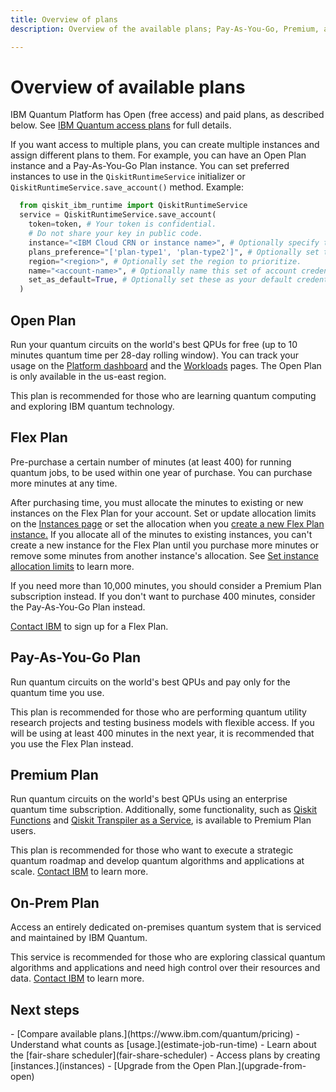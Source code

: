 ```yaml
---
title: Overview of plans
description: Overview of the available plans; Pay-As-You-Go, Premium, and Open

---
```


<span id="cloud-plans"></span>
# Overview of available plans

IBM Quantum Platform has Open (free access) and paid plans, as described below. See [IBM Quantum access plans](https://www.ibm.com/quantum/pricing) for full details.

If you want access to multiple plans, you can create multiple instances and assign different plans to them.  For example, you can have an Open Plan instance and a Pay-As-You-Go Plan instance.  You can set preferred instances to use in the `QiskitRuntimeService` initializer or `QiskitRuntimeService.save_account()` method.  Example:

```python
  from qiskit_ibm_runtime import QiskitRuntimeService
  service = QiskitRuntimeService.save_account(
    token=token, # Your token is confidential.
    # Do not share your key in public code.
    instance="<IBM Cloud CRN or instance name>", # Optionally specify the instance to use.
    plans_preference="['plan-type1', 'plan-type2']", # Optionally set the types of plans to prioritize.  This is ignored if the instance is specified.
    region="<region>", # Optionally set the region to prioritize.
    name="<account-name>", # Optionally name this set of account credentials.
    set_as_default=True, # Optionally set these as your default credentials.
  )
```

## Open Plan

Run your quantum circuits on the world's best QPUs for free (up to 10 minutes quantum time per 28-day rolling window). You can track your usage on the [Platform dashboard](https://quantum.cloud.ibm.com/) and the [Workloads](https://quantum.cloud.ibm.com/workloads) pages.  The Open Plan is only available in the us-east region.

This plan is recommended for those who are learning quantum computing and exploring IBM quantum technology.

## Flex Plan

Pre-purchase a certain number of minutes (at least 400) for running quantum jobs, to be used within one year of purchase.  You can purchase more minutes at any time.

After purchasing time, you must allocate the minutes to existing or new instances on the Flex Plan for your account.  Set or update allocation limits on the [Instances page](https://quantum.cloud.ibm.com/instances) or set the allocation when you [create a new Flex Plan instance.](/docs/guides/instances)  If you allocate all of the minutes to existing instances, you can't create a new instance for the Flex Plan until you purchase more minutes or remove some minutes from another instance's allocation. See [Set instance allocation limits](allocation-limits) to learn more.

If you need more than 10,000 minutes, you should consider a Premium Plan subscription instead. If you don't want to purchase 400 minutes, consider the Pay-As-You-Go Plan instead.

[Contact IBM](https://www.ibm.com/account/reg/us-en/signup?formid=MAIL-quantum) to sign up for a Flex Plan.


## Pay-As-You-Go Plan

Run quantum circuits on the world's best QPUs and pay only for the quantum time you use.

This plan is recommended for those who are performing quantum utility research projects and testing business models with flexible access. If you will be using at least 400 minutes in the next year, it is recommended that you use the Flex Plan instead.

## Premium Plan

Run quantum circuits on the world's best QPUs using an enterprise quantum time subscription. Additionally, some functionality, such as [Qiskit Functions](functions) and [Qiskit Transpiler as a Service](qiskit-transpiler-service), is available to Premium Plan users.

This plan is recommended for those who want to execute a strategic quantum roadmap and develop quantum algorithms and applications at scale. [Contact IBM](https://www.ibm.com/account/reg/us-en/signup?formid=MAIL-quantum) to learn more.

## On-Prem Plan

Access an entirely dedicated on-premises quantum system that is serviced and maintained by IBM Quantum.

This service is recommended for those who are exploring classical quantum algorithms and applications and need high control over their resources and data. [Contact IBM](https://www.ibm.com/account/reg/us-en/signup?formid=MAIL-quantum) to learn more.

## Next steps

<Admonition type="tip" title="Recommendations">
  -  [Compare available plans.](https://www.ibm.com/quantum/pricing)
  -  Understand what counts as [usage.](estimate-job-run-time)
  -  Learn about the [fair-share scheduler](fair-share-scheduler)
  -  Access plans by creating [instances.](instances)
  -  [Upgrade from the Open Plan.](upgrade-from-open)
</Admonition>



